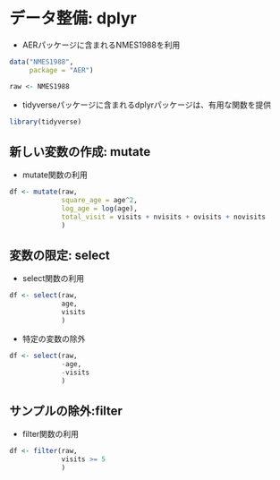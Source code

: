 # データ整備: dplyr

- AERパッケージに含まれるNMES1988を利用

```r
data("NMES1988",
     package = "AER")

raw <- NMES1988
```

- tidyverseパッケージに含まれるdplyrパッケージは、有用な関数を提供

```r
library(tidyverse)
```

## 新しい変数の作成: mutate

- mutate関数の利用

```r
df <- mutate(raw,
             square_age = age^2,
             log_age = log(age),
             total_visit = visits + nvisits + ovisits + novisits
             )
```


## 変数の限定: select

- select関数の利用

```r
df <- select(raw,
             age,
             visits
             )
```

- 特定の変数の除外

```r
df <- select(raw,
             -age,
             -visits
             )
```

## サンプルの除外:filter

- filter関数の利用

```r
df <- filter(raw,
             visits >= 5
             )
```

